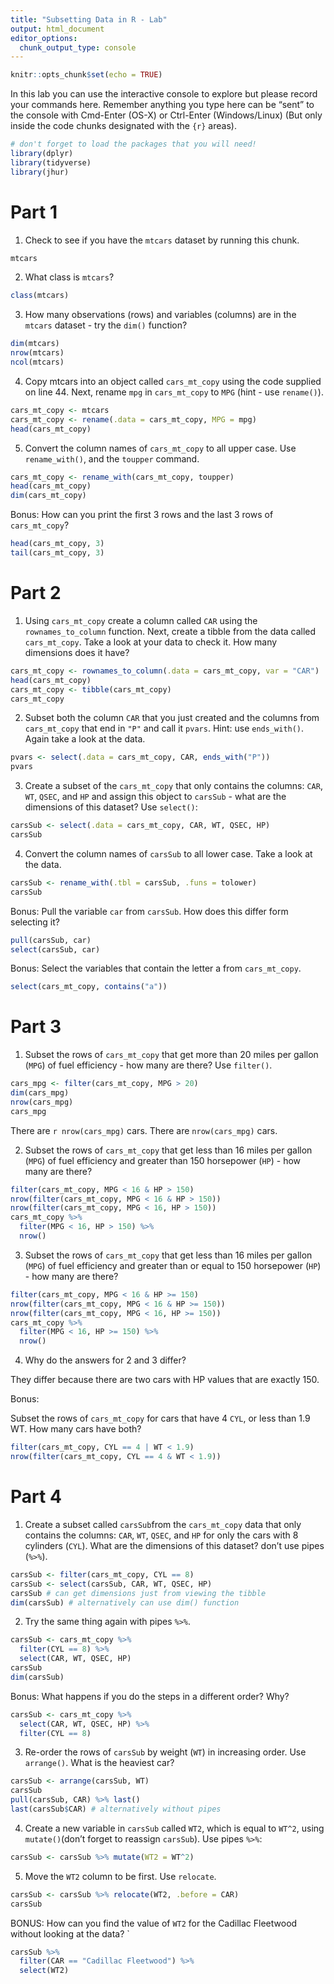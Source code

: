 ```yaml
---
title: "Subsetting Data in R - Lab"
output: html_document
editor_options: 
  chunk_output_type: console
---
```


```r
knitr::opts_chunk$set(echo = TRUE)
```

In this lab you can use the interactive console to explore but please record your commands here.  Remember anything you type here can be "sent" to the console with Cmd-Enter (OS-X) or Ctrl-Enter (Windows/Linux) (But only inside the code chunks designated with the ```{r}``` areas).

```r
# don't forget to load the packages that you will need!
library(dplyr)
library(tidyverse)
library(jhur)
```

# Part 1

1. Check to see if you have the `mtcars` dataset by running this chunk.
```r
mtcars
```

2. What class is `mtcars`?
```r
class(mtcars)
```

3. How many observations (rows) and variables (columns) are in the `mtcars` dataset - try the `dim()` function?

```r
dim(mtcars)
nrow(mtcars)
ncol(mtcars)
```

4. Copy mtcars into an object called `cars_mt_copy` using the code supplied on line 44. Next, rename `mpg` in `cars_mt_copy` to `MPG` (hint - use `rename()`). 

```r
cars_mt_copy <- mtcars
cars_mt_copy <- rename(.data = cars_mt_copy, MPG = mpg)
head(cars_mt_copy)
```

5. Convert the column names of `cars_mt_copy` to all upper case. Use `rename_with()`, and the `toupper` command.

```r
cars_mt_copy <- rename_with(cars_mt_copy, toupper)
head(cars_mt_copy)
dim(cars_mt_copy)
```

Bonus: How can you print the first 3 rows and the last 3 rows of `cars_mt_copy`?

```r
head(cars_mt_copy, 3)
tail(cars_mt_copy, 3)
```

# Part 2

1. Using `cars_mt_copy` create a column called `CAR` using the `rownames_to_column` function. Next, create a tibble from the data called `cars_mt_copy`.  Take a look at your data to check it. How many dimensions does it have?

```r
cars_mt_copy <- rownames_to_column(.data = cars_mt_copy, var = "CAR")
head(cars_mt_copy)
cars_mt_copy <- tibble(cars_mt_copy)
cars_mt_copy
```

2. Subset both the column `CAR` that you just created and the columns from `cars_mt_copy` that end in `"P"` and call it `pvars`. Hint: use `ends_with()`. Again take a look at the data.

```r
pvars <- select(.data = cars_mt_copy, CAR, ends_with("P"))
pvars
```

3. Create a subset of the `cars_mt_copy` that only contains the columns: `CAR`, `WT`, `QSEC`, and `HP` and assign this object to `carsSub` - what are the dimensions of this dataset? Use `select()`:

```r
carsSub <- select(.data = cars_mt_copy, CAR, WT, QSEC, HP)
carsSub
```

4. Convert the column names of `carsSub` to all lower case. Take a look at the data.

```r
carsSub <- rename_with(.tbl = carsSub, .funs = tolower)
carsSub
```

Bonus: Pull the variable `car` from `carsSub`. How does this differ form selecting it?

```r
pull(carsSub, car)
select(carsSub, car)
```

Bonus: Select the variables that contain the letter a from `cars_mt_copy`.

```r
select(cars_mt_copy, contains("a"))
```

# Part 3

1. Subset the rows of `cars_mt_copy` that get more than 20 miles per gallon (`MPG`) of fuel efficiency - how many are there? Use `filter()`.

```r
cars_mpg <- filter(cars_mt_copy, MPG > 20)
dim(cars_mpg)
nrow(cars_mpg)
cars_mpg
```

There are `r nrow(cars_mpg)` cars. 
There are `nrow(cars_mpg)` cars. 


2. Subset the rows of `cars_mt_copy` that get less than 16 miles per gallon (`MPG`) of fuel efficiency and greater than 150 horsepower (`HP`) - how many are there?

```r
filter(cars_mt_copy, MPG < 16 & HP > 150)
nrow(filter(cars_mt_copy, MPG < 16 & HP > 150))
nrow(filter(cars_mt_copy, MPG < 16, HP > 150))
cars_mt_copy %>%
  filter(MPG < 16, HP > 150) %>%
  nrow()
```


3. Subset the rows of `cars_mt_copy` that get less than 16 miles per gallon (`MPG`) of fuel efficiency and greater than or equal to 150 horsepower (`HP`) - how many are there?

```r
filter(cars_mt_copy, MPG < 16 & HP >= 150)
nrow(filter(cars_mt_copy, MPG < 16 & HP >= 150))
nrow(filter(cars_mt_copy, MPG < 16, HP >= 150))
cars_mt_copy %>%
  filter(MPG < 16, HP >= 150) %>%
  nrow()
```

4. Why do the answers for 2 and 3 differ?

They differ because there are two cars with HP values that are exactly 150.

Bonus:

Subset the rows of `cars_mt_copy` for cars that have 4 `CYL`,  or less than 1.9 WT.
How many cars have both?

```r
filter(cars_mt_copy, CYL == 4 | WT < 1.9)
nrow(filter(cars_mt_copy, CYL == 4 & WT < 1.9))
```


# Part 4

1. Create a subset called `carsSub`from the `cars_mt_copy` data that only contains the columns:
`CAR`,	`WT`, `QSEC`, and `HP` for only the cars with 8 cylinders (`CYL`).
	What are the dimensions of this dataset? don't use pipes (`%>%`).

```r
carsSub <- filter(cars_mt_copy, CYL == 8)
carsSub <- select(carsSub, CAR, WT, QSEC, HP)
carsSub # can get dimensions just from viewing the tibble
dim(carsSub) # alternatively can use dim() function
```

2. Try the same thing again with pipes `%>%`.

```r
carsSub <- cars_mt_copy %>%
  filter(CYL == 8) %>%
  select(CAR, WT, QSEC, HP)
carsSub
dim(carsSub)
```

Bonus: What happens if you do the steps in a different order? Why?

```r
carsSub <- cars_mt_copy %>%
  select(CAR, WT, QSEC, HP) %>%
  filter(CYL == 8)
```

3. Re-order the rows of `carsSub` by weight (`WT`) in increasing order. Use `arrange()`. What is the heaviest car?

```r
carsSub <- arrange(carsSub, WT)
carsSub
pull(carsSub, CAR) %>% last()
last(carsSub$CAR) # alternatively without pipes
```


4. Create a new variable in `carsSub` called `WT2`, which  is equal to `WT^2`, using `mutate()`(don't forget to reassign `carsSub`). Use pipes `%>%`:

```r
carsSub <- carsSub %>% mutate(WT2 = WT^2)
```


5. Move the `WT2` column to be first. Use `relocate`.

```r

carsSub <- carsSub %>% relocate(WT2, .before = CAR)
carsSub
```

BONUS: How can you find the value of `WT2` for the Cadillac Fleetwood without looking at the data?
`
```r
carsSub %>%
  filter(CAR == "Cadillac Fleetwood") %>%
  select(WT2)
```
